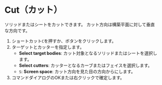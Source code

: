 
# Cut（カット）

<Reference shortcut="C" command="Cut" button="コマンドバー左" />

ソリッドまたはシートをカットできます。
<Callout type="info">カット方向は構築平面に対して垂直な方向です。</Callout>


1. ショートカット`C`を押すか、ボタンをクリックします。
2. ターゲットとカッターを指定します。
    - **Select target bodies**: カット対象となるソリッドまたはシートを選択します。
    - **Select cutters**: カッターとなるカーブまたはフェイスを選択します。
    - `S`: **Screen space**: カット方向を見た目の方向からにします。
3. コマンドダイアログのOKまたは右クリックで確定します。


